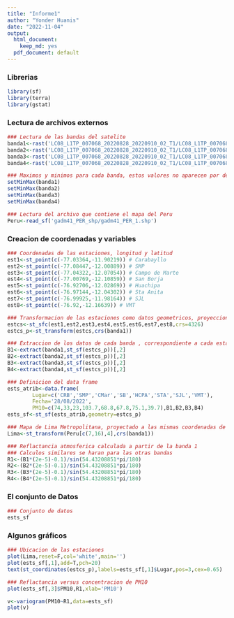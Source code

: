 ```yaml
---
title: "Informe1"
author: "Yonder Huanis"
date: "2022-11-04"
output:
  html_document: 
    keep_md: yes
  pdf_document: default
---
```

### Librerias
```r
library(sf)
library(terra)
library(gstat)
```
### Lectura de archivos externos

```r

### Lectura de las bandas del satelite
banda1<-rast('LC08_L1TP_007068_20220828_20220910_02_T1/LC08_L1TP_007068_20220828_20220910_02_T1_B1.TIF')
banda2<-rast('LC08_L1TP_007068_20220828_20220910_02_T1/LC08_L1TP_007068_20220828_20220910_02_T1_B2.TIF')
banda3<-rast('LC08_L1TP_007068_20220828_20220910_02_T1/LC08_L1TP_007068_20220828_20220910_02_T1_B3.TIF')
banda4<-rast('LC08_L1TP_007068_20220828_20220910_02_T1/LC08_L1TP_007068_20220828_20220910_02_T1_B4.TIF')

### Maximos y minimos para cada banda, estos valores no aparecen por defecto.
setMinMax(banda1)
setMinMax(banda2)
setMinMax(banda3)
setMinMax(banda4)

### Lectura del archivo que contiene el mapa del Peru
Peru<-read_sf('gadm41_PER_shp/gadm41_PER_1.shp')
```

### Creacion de coordenadas y variables

```r
### Coordenadas de las estaciones, longitud y latitud
est1<-st_point(c(-77.03364,-11.90219)) # Carabayllo
est2<-st_point(c(-77.08447,-12.00889)) # SMP
est3<-st_point(c(-77.04322,-12.07054)) # Campo de Marte
est4<-st_point(c(-77.00769,-12.10859)) # San Borja
est5<-st_point(c(-76.92706,-12.02869)) # Huachipa
est6<-st_point(c(-76.97144,-12.04302)) # Sta Anita
est7<-st_point(c(-76.99925,-11.98164)) # SJL
est8<-st_point(c(-76.92,-12.16639)) # VMT

### Transformacion de las estaciones como datos geometricos, proyeccion de las coordendas
estcs<-st_sfc(est1,est2,est3,est4,est5,est6,est7,est8,crs=4326)
estcs_p<-st_transform(estcs,crs(banda1))

### Extraccion de los datos de cada banda , correspondiente a cada estacion
B1<-extract(banda1,st_sf(estcs_p))[,2]
B2<-extract(banda2,st_sf(estcs_p))[,2]
B3<-extract(banda3,st_sf(estcs_p))[,2]
B4<-extract(banda4,st_sf(estcs_p))[,2]

### Definicion del data frame
ests_atrib<-data.frame(
        Lugar=c('CRB','SMP','CMar','SB','HCPA','STA','SJL','VMT'),
        Fecha='28/08/2022',
        PM10=c(74,33,23,103.7,68.8,67.8,75.1,39.7),B1,B2,B3,B4)
ests_sf<-st_sf(ests_atrib,geometry=estcs_p)

### Mapa de Lima Metropolitana, proyectado a las mismas coordenadas de los datos satelitales
Lima<-st_transform(Peru[c(7,16),4],crs(banda1))

### Reflactancia atmosferica calculada a partir de la banda 1
### Calculos similares se haran para las otras bandas
R1<-(B1*(2e-5)-0.1)/sin(54.43208851*pi/180)
R2<-(B2*(2e-5)-0.1)/sin(54.43208851*pi/180)
R3<-(B3*(2e-5)-0.1)/sin(54.43208851*pi/180)
R4<-(B4*(2e-5)-0.1)/sin(54.43208851*pi/180)
```

### El conjunto de Datos

```r
### Conjunto de datos 
ests_sf
```

### Algunos gráficos

```r
### Ubicacion de las estaciones
plot(Lima,reset=F,col='white',main='')
plot(ests_sf[,1],add=T,pch=20)
text(st_coordinates(estcs_p),labels=ests_sf[,1]$Lugar,pos=3,cex=0.65)
```

```r
### Reflactancia versus concentracion de PM10
plot(ests_sf[,3]$PM10,R1,xlab='PM10')
```

```r
v<-variogram(PM10~R1,data=ests_sf)
plot(v)
```